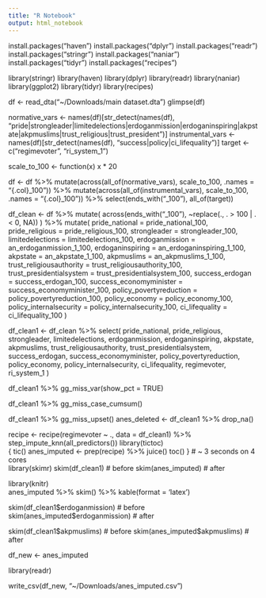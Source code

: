 ```yaml
---
title: "R Notebook"
output: html_notebook
---
```


install.packages("haven")
install.packages("dplyr")
install.packages("readr")
install.packages("stringr")
install.packages("naniar")
install.packages("tidyr")
install.packages("recipes")

library(stringr)
library(haven)
library(dplyr)
library(readr)
library(naniar)
library(ggplot2)
library(tidyr)
library(recipes)

df <- read_dta("~/Downloads/main dataset.dta")
glimpse(df)

normative_vars <- names(df)[str_detect(names(df), "pride|strongleader|limitedelections|erdoganmission|erdoganinspiring|akpstate|akpmuslims|trust_religious|trust_president")]
instrumental_vars <- names(df)[str_detect(names(df), "success|policy|ci_lifequality")]
target <- c("regimevoter", "ri_system_1")

scale_to_100 <- function(x) x * 20

df <- df %>%
  mutate(across(all_of(normative_vars), scale_to_100, .names = "{.col}_100")) %>%
  mutate(across(all_of(instrumental_vars), scale_to_100, .names = "{.col}_100")) %>%
  select(ends_with("_100"), all_of(target))


df_clean <- df %>%
  mutate(
    across(ends_with("_100"),
           ~replace(., . > 100 | . < 0, NA))
  ) %>%
  mutate(
    pride_national = pride_national_100,
    pride_religious = pride_religious_100,
    strongleader = strongleader_100,
    limitedelections = limitedelections_100,
    erdoganmission = an_erdoganmission_1_100,
    erdoganinspiring = an_erdoganinspiring_1_100,
    akpstate = an_akpstate_1_100,
    akpmuslims = an_akpmuslims_1_100,
    trust_religiousauthority = trust_religiousauthority_100,
    trust_presidentialsystem = trust_presidentialsystem_100,
    success_erdogan = success_erdogan_100,
    success_economyminister = success_economyminister_100,
    policy_povertyreduction = policy_povertyreduction_100,
    policy_economy = policy_economy_100,
    policy_internalsecurity = policy_internalsecurity_100,
    ci_lifequality = ci_lifequality_100
  )


df_clean1 <- df_clean %>%
  select(
    pride_national, pride_religious, strongleader, limitedelections,
    erdoganmission, erdoganinspiring, akpstate, akpmuslims,
    trust_religiousauthority, trust_presidentialsystem,
    success_erdogan, success_economyminister,
    policy_povertyreduction, policy_economy, policy_internalsecurity,
    ci_lifequality,
    regimevoter, ri_system_1
  )


df_clean1 %>% 
  gg_miss_var(show_pct = TRUE)

df_clean1 %>% 
  gg_miss_case_cumsum()

df_clean1 %>% 
  gg_miss_upset()
anes_deleted <- df_clean1 %>% 
  drop_na()

recipe <- recipe(regimevoter ~ ., data = df_clean1) %>%
  step_impute_knn(all_predictors())
library(tictoc)  
{ 
  tic()
  anes_imputed <- prep(recipe) %>% 
    juice()
  toc()
  } # ~ 3 seconds on 4 cores  
library(skimr)
skim(df_clean1) # before
skim(anes_imputed) # after
 
 
library(knitr)  
anes_imputed %>% 
  skim() %>% 
  kable(format = 'latex')   

skim(df_clean1$erdoganmission) # before
skim(anes_imputed$erdoganmission) # after


skim(df_clean1$akpmuslims) # before
skim(anes_imputed$akpmuslims) # after
  
df_new <- anes_imputed

library(readr)

write_csv(df_new, "~/Downloads/anes_imputed.csv")

